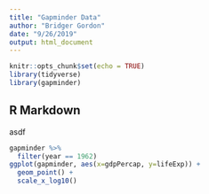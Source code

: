 ```yaml
---
title: "Gapminder Data"
author: "Bridger Gordon"
date: "9/26/2019"
output: html_document
---
```


```r
knitr::opts_chunk$set(echo = TRUE)
library(tidyverse)
library(gapminder)
```

## R Markdown

asdf

```r

gapminder %>%
  filter(year == 1962)
ggplot(gapminder, aes(x=gdpPercap, y=lifeExp)) +
  geom_point() +
  scale_x_log10()

```
